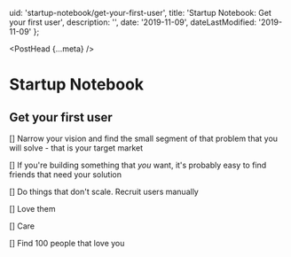   uid: 'startup-notebook/get-your-first-user',
  title: 'Startup Notebook: Get your first user',
  description: '',
  date: '2019-11-09',
  dateLastModified: '2019-11-09'
};

<PostHead {...meta} />

# Startup Notebook

## Get your first user

[] Narrow your vision and find the small segment of that problem that you will solve - that is your target market

[] If you're building something that _you_ want, it's probably easy to find friends that need your solution

[] Do things that don't scale. Recruit users manually

[] Love them

[] Care

[] Find 100 people that love you
